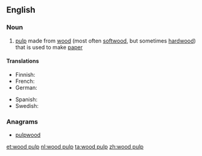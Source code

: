 ==English==
{{wikipedia}}

===Noun===
{{en-noun|-|head=[[wood]] [[pulp]]}}

# [[pulp]] made from [[wood]] (most often [[softwood]], but sometimes [[hardwood]]) that is used to make [[paper]]

====Translations====
{{trans-top|pulp from trees used to make paper}}
* Finnish: {{t+|fi|paperimassa}}
* French: {{t+|fr|pâte à papier|f}}
* German: {{t|de|Holzschliff|m}}
{{trans-mid}}
* Spanish: {{t|es|pasta de papel|f}}
* Swedish: {{t|sv|pappersmassa|c}}
{{trans-bottom}}

===Anagrams===
* [[pulpwood#English|pulpwood]]

[[et:wood pulp]]
[[nl:wood pulp]]
[[ta:wood pulp]]
[[zh:wood pulp]]